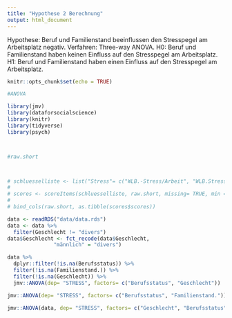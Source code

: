 ```yaml
---
title: "Hypothese 2 Berechnung"
output: html_document
---
```


Hypothese: Beruf und Familienstand beeinflussen den Stresspegel am Arbeitsplatz negativ. Verfahren: Three-way ANOVA. H0: Beruf und Familienstand haben keinen Einfluss auf den Stresspegel am Arbeitsplatz. H1: Beruf und Familienstand haben einen Einfluss auf den Stresspegel am Arbeitsplatz.

```r
knitr::opts_chunk$set(echo = TRUE)

#ANOVA

library(jmv)
library(dataforsocialscience)
library(knitr)
library(tidyverse)
library(psych)



#raw.short



# schluesselliste <- list("Stress"= c("WLB.-Stress/Arbeit", "WLB.Stress/Umgang"))
# 
# scores <- scoreItems(schluesselliste, raw.short, missing= TRUE, min =1, max=6)
# 
# bind_cols(raw.short, as.tibble(scores$scores))

data <- readRDS("data/data.rds")
data <- data %>% 
  filter(Geschlecht != "divers")
data$Geschlecht <- fct_recode(data$Geschlecht,
               "männlich" = "divers")

data %>% 
  dplyr::filter(!is.na(Berufsstatus)) %>% 
  filter(!is.na(Familienstand.)) %>% 
  filter(!is.na(Geschlecht)) %>% 
  jmv::ANOVA(dep= "STRESS", factors= c("Berufsstatus", "Geschlecht"))

```

```r
  
jmv::ANOVA(dep= "STRESS", factors= c("Berufsstatus", "Familienstand."))

jmv::ANOVA(data, dep= "STRESS", factors= c("Geschlecht", "Berufsstatus"))


```


